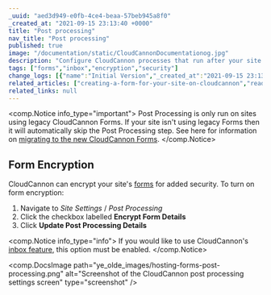 ```yaml
---
_uuid: "aed3d949-e0fb-4ce4-beaa-57beb945a8f0"
_created_at: "2021-09-15 23:13:40 +0000"
title: "Post processing"
nav_title: "Post processing"
published: true
image: "/documentation/static/CloudCannonDocumentationog.jpg"
description: "Configure CloudCannon processes that run after your site builds."
tags: ["forms","inbox","encryption","security"]
change_logs: [{"name":"Initial Version","_created_at":"2021-09-15 23:13:40 +0000"}]
related_articles: ["creating-a-form-for-your-site-on-cloudcannon","reading-form-submissions-in-your-inbox"]
related_links: null
---
```


<comp.Notice info_type="important">
  Post Processing is only run on sites using legacy CloudCannon Forms. If your site isn't using legacy Forms then it will automatically skip the Post Processing step. See here for information on [migrating to the new CloudCannon Forms](/documentation/articles/legacy-forms-migration-guide/).
</comp.Notice>

## Form Encryption
CloudCannon can encrypt your site's [forms](/documentation/articles/creating-a-form-for-your-site-on-cloudcannon/) for added security. To turn on form encryption:

1. Navigate to *Site Settings* / *Post Processing*
2. Click the checkbox labelled **Encrypt Form Details**
3. Click **Update Post Processing Details**

<comp.Notice info_type="info">
  If you would like to use CloudCannon's [inbox feature](/documentation/articles/reading-form-submissions-in-your-inbox/), this option must be enabled.
</comp.Notice>

<comp.DocsImage path="ye_olde_images/hosting-forms-post-processing.png" alt="Screenshot of the CloudCannon post processing settings screen" type="screenshot" />
